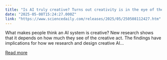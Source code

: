 ```yaml
---
title: "Is AI truly creative? Turns out creativity is in the eye of the beholder"
date: "2025-05-08T15:24:27.000Z"
link: "https://www.sciencedaily.com/releases/2025/05/250508112427.htm"
---
```


What makes people think an AI system is creative? New research shows that it depends on how much they see of the creative act. The findings have implications for how we research and design creative AI...

[Read more](https://www.sciencedaily.com/releases/2025/05/250508112427.htm)
